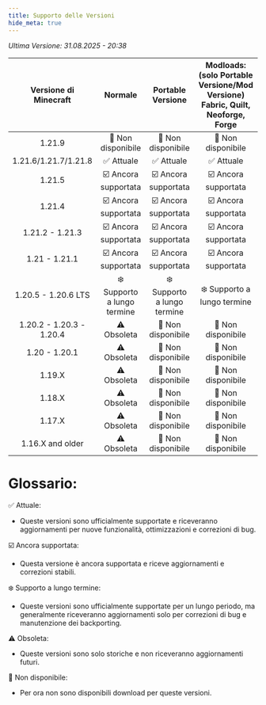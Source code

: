 ```yaml
---
title: Supporto delle Versioni
hide_meta: true
---
```


*Ultima Versione: 31.08.2025 - 20:38*

| Versione di Minecraft | Normale | Portable Versione | Modloads: (solo Portable Versione/Mod Versione) Fabric, Quilt, Neoforge, Forge |
| :------: | :-------: | :-------: | :-------: |
| 1.21.9 |🚫 Non disponibile|🚫 Non disponibile|🚫 Non disponibile|
| 1.21.6/1.21.7/1.21.8 |✅ Attuale|✅ Attuale|✅ Attuale|
| 1.21.5 |☑️ Ancora supportata|☑️ Ancora supportata|☑️ Ancora supportata|
| 1.21.4 |☑️ Ancora supportata|☑️ Ancora supportata|☑️ Ancora supportata|
| 1.21.2 - 1.21.3 |☑️ Ancora supportata|☑️ Ancora supportata|☑️ Ancora supportata|
| 1.21 - 1.21.1 |☑️ Ancora supportata|☑️ Ancora supportata|☑️ Ancora supportata|
| 1.20.5 - 1.20.6 LTS |❄️ Supporto a lungo termine |❄️ Supporto a lungo termine|❄️ Supporto a lungo termine|
| 1.20.2 - 1.20.3 - 1.20.4 |⚠️ Obsoleta|🚫 Non disponibile|🚫 Non disponibile|
| 1.20 - 1.20.1 |⚠️ Obsoleta|🚫 Non disponibile|🚫 Non disponibile|
| 1.19.X |⚠️ Obsoleta|🚫 Non disponibile|🚫 Non disponibile|
| 1.18.X |⚠️ Obsoleta|🚫 Non disponibile|🚫 Non disponibile|
| 1.17.X |⚠️ Obsoleta|🚫 Non disponibile|🚫 Non disponibile|
| 1.16.X and older |⚠️ Obsoleta|🚫 Non disponibile|🚫 Non disponibile|

# Glossario:

✅ Attuale:
- Queste versioni sono ufficialmente supportate e riceveranno aggiornamenti per nuove funzionalità, ottimizzazioni e correzioni di bug.

☑️ Ancora supportata:
- Questa versione è ancora supportata e riceve aggiornamenti e correzioni stabili.

❄️ Supporto a lungo termine:
- Queste versioni sono ufficialmente supportate per un lungo periodo, ma generalmente riceveranno aggiornamenti solo per correzioni di bug e manutenzione dei backporting.

⚠️ Obsoleta:
- Queste versioni sono solo storiche e non riceveranno aggiornamenti futuri.

🚫 Non disponibile:
- Per ora non sono disponibili download per queste versioni.

